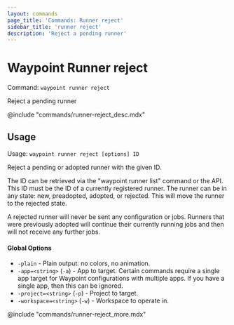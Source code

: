 ```yaml
---
layout: commands
page_title: 'Commands: Runner reject'
sidebar_title: 'runner reject'
description: 'Reject a pending runner'
---
```


# Waypoint Runner reject

Command: `waypoint runner reject`

Reject a pending runner

@include "commands/runner-reject_desc.mdx"

## Usage

Usage: `waypoint runner reject [options] ID`

Reject a pending or adopted runner with the given ID.

The ID can be retrieved via the "waypoint runner list" command or
the API. This ID must be the ID of a currently registered runner. The
runner can be in any state: new, preadopted, adopted, or rejected. This
will move the runner to the rejected state.

A rejected runner will never be sent any configuration or jobs. Runners
that were previously adopted will continue their currently running jobs
and then will not receive any further jobs.

#### Global Options

- `-plain` - Plain output: no colors, no animation.
- `-app=<string>` (`-a`) - App to target. Certain commands require a single app target for Waypoint configurations with multiple apps. If you have a single app, then this can be ignored.
- `-project=<string>` (`-p`) - Project to target.
- `-workspace=<string>` (`-w`) - Workspace to operate in.

@include "commands/runner-reject_more.mdx"
